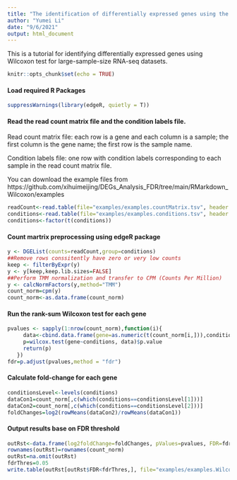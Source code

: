 ```yaml
---
title: "The identification of differentially expressed genes using the rank-sum Wilcoxon test"
author: "Yumei Li"
date: "9/6/2021"
output: html_document
---
```

This is a tutorial for identifying differentially expressed genes using Wilcoxon test for large-sample-size RNA-seq datasets.

```r
knitr::opts_chunk$set(echo = TRUE)
```
#### Load required R Packages
```r
suppressWarnings(library(edgeR, quietly = T))
```
#### Read the read count matrix file and the condition labels file. 
Read count matrix file: each row is a gene and each column is a sample; the first column is the gene name; the first row is the sample name.

Condition labels file: one row with condition labels corresponding to each sample in the read count matrix file.

You can download the example files from https://github.com/xihuimeijing/DEGs_Analysis_FDR/tree/main/RMarkdown_Wilcoxon/examples
```r
readCount<-read.table(file="examples/examples.countMatrix.tsv", header = T, row.names = 1, stringsAsFactors = F,check.names = F)
conditions<-read.table(file="examples/examples.conditions.tsv", header = F)
conditions<-factor(t(conditions))
```
#### Count martrix preprocessing using edgeR package 
```r
y <- DGEList(counts=readCount,group=conditions)
##Remove rows conssitently have zero or very low counts
keep <- filterByExpr(y)
y <- y[keep,keep.lib.sizes=FALSE]
##Perform TMM normalization and transfer to CPM (Counts Per Million)
y <- calcNormFactors(y,method="TMM")
count_norm=cpm(y)
count_norm<-as.data.frame(count_norm)
```
#### Run the rank-sum Wilcoxon test for each gene
```r
pvalues <- sapply(1:nrow(count_norm),function(i){
     data<-cbind.data.frame(gene=as.numeric(t(count_norm[i,])),conditions)
     p=wilcox.test(gene~conditions, data)$p.value
     return(p)
   })
fdr=p.adjust(pvalues,method = "fdr")
```
#### Calculate fold-change for each gene
```r
conditionsLevel<-levels(conditions)
dataCon1=count_norm[,c(which(conditions==conditionsLevel[1]))]
dataCon2=count_norm[,c(which(conditions==conditionsLevel[2]))]
foldChanges=log2(rowMeans(dataCon2)/rowMeans(dataCon1))
```
#### Output results base on FDR threshold
```r
outRst<-data.frame(log2foldChange=foldChanges, pValues=pvalues, FDR=fdr)
rownames(outRst)=rownames(count_norm)
outRst=na.omit(outRst)
fdrThres=0.05
write.table(outRst[outRst$FDR<fdrThres,], file="examples/examples.WilcoxonTest.rst.tsv",sep="\t", quote=F,row.names = T,col.names = T)
```